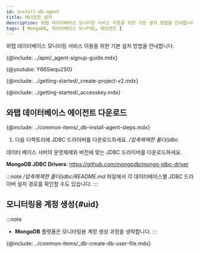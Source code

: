 ```yaml
---
id: install-db-agent
title: 에이전트 설치
description: 와탭 데이터베이스 모니터링 서비스 이용을 위한 기본 설치 방법을 안내합니다.
tags: [ MongoDB, 데이터베이스 모니터링, 에이전트 ]
---
```



와탭 데이터베이스 모니터링 서비스 이용을 위한 기본 설치 방법을 안내합니다.

{@include: ../apm/_agent-signup-guide.mdx}

{@youtube: Y66Siequ2S0}

{@include: ../getting-started/_create-project-v2.mdx}

{@include: ../getting-started/_accesskey.mdx}

## 와탭 데이터베이스 에이전트 다운로드

{@include: ../common-items/_db-install-agent-steps.mdx}

1. 다음 디렉토리에 JDBC 드라이버를 다운로드하세요. */압축해제한 폴더/jdbc*

  데이터 베이스 서버의 운영체제와 버전에 맞는 JDBC 드라이버를 다운로드하세요.
  
**MongoDB JDBC Drivers**: https://github.com/mongodb/mongo-jdbc-driver

:::note
*/압축해제한 폴더/jdbc/README.md* 파일에서 각 데이터베이스별 JDBC 드라이버 설치 경로를 확인할 수도 있습니다.
:::

<!--
{@include: ../common-items/_db-create-monitoring-account.mdx}

```bash
create user whatap identified by '[DB_PASSWORD]'; ## 원하는 password를 입력하세요.
```
-->
<!-- 시스템 계정 사용 CUBRID -->
<!-- {@include: ../common-items/_db-create-monitoring-account-using-system.mdx}-->

## 모니터링용 계정 생성{#uid}

:::note
* **MongoDB** 플랫폼은 모니터링용 계정 생성 과정을 생략합니다.
:::

{@include: ../common-items/_db-create-db-user-file.mdx}